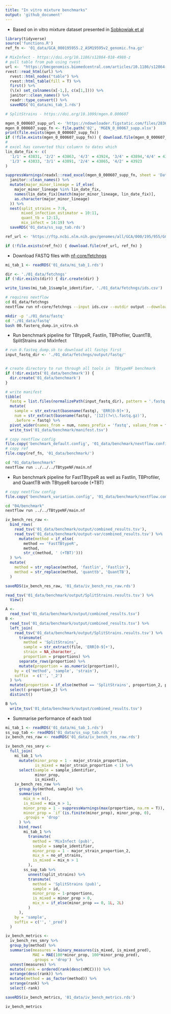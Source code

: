 ```yaml
---
title: "In vitro mixture benchmarks"
output: 'github_document'
---
```


* Based on in vitro mixture dataset presented in [Sobkowiak et al](https://doi.org/10.1186/s12864-018-4988-z)

```r
library(tidyverse)
source('functions.R')
ref_fn <- '01_data/GCA_000195955.2_ASM19595v2_genomic.fna.gz'
```

```r
# MixInfect - https://doi.org/10.1186/s12864-018-4988-z
# pull table from pub using rvest
url <-  "https://bmcgenomics.biomedcentral.com/articles/10.1186/s12864-018-4988-z/tables/1"
rvest::read_html(url) %>%
  rvest::html_nodes("table") %>%
  rvest::html_table(fill = T) %>%
  first() %>%
  (\(x) set_colnames(x[-1,], c(x[1,]))) %>%
  janitor::clean_names() %>%
  readr::type_convert() %>%
  saveRDS('01_data/mi_tab_1.rds')
```

```r
# SplitStrains - https://doi.org/10.1099/mgen.0.000607

mgen_0_000607_supp_url <- 'https://ndownloader.figstatic.com/files/28367802'
mgen_0_000607_supp_fn <- file.path('02', 'MGEN_0_00067_supp.xlsx')
print(file.exists(mgen_0_000607_supp_fn))
if (!file.exists(mgen_0_000607_supp_fn)) { download.file(mgen_0_000607_supp_url, mgen_0_000607_supp_fn) }
# 
# excel has converted this columrn to dates which
lin_date_fix <- c(
  '1/1' = 43831, '2/2' = 43863, '4/3' = 43924, '3/4' = 43894,'4/4' = 43925,
  '1/3' = 43833, '3/1' = 43891, '2/4' = 43865, '4/2' = 43923
)

suppressWarnings(readxl::read_excel(mgen_0_000607_supp_fn, sheet = 'Dataset A', skip = 3)) %>%
  janitor::clean_names() %>%
  mutate(major_minor_lineage = if_else(
    major_minor_lineage %in% lin_date_fix,
    names(lin_date_fix)[match(major_minor_lineage, lin_date_fix)],
    as.character(major_minor_lineage)
  )) %>%
  nest(split_strains = 7:9,
       mixed_infection_estimator = 10:11,
       quant_tb = 12:13,
       mix_infect = 14:19) %>%
  saveRDS('01_data/ss_sup_tab.rds')
```

```r
ref_url <- 'https://ftp.ncbi.nlm.nih.gov/genomes/all/GCA/000/195/955/GCA_000195955.2_ASM19595v2/GCA_000195955.2_ASM19595v2_genomic.fna.gz'

if (!file.exists(ref_fn)) { download.file(ref_url, ref_fn) }
```

* Download FASTQ files with [nf-core/fetchngs](https://github.com/nf-core/fetchngs)
```r
mi_tab_1 <- readRDS('01_data/mi_tab_1.rds')

dir <- './01_data/fetchngs'
if (!dir.exists(dir)) { dir.create(dir) }

write_lines(mi_tab_1$sample_identifier, './01_data/fetchngs/ids.csv')
```

```bash
# requires nextflow
cd 01_data/fetchngs
nextflow run nf-core/fetchngs --input ids.csv --outdir output --download_method sratools -resume
```

```bash
mkdir -p './01_data/fastq'
cd './01_data/fastq'
bash 00.fasterq_dump.in_vitro.sh
```

* Run benchmark pipeline for TBtypeR, Fastlin, TBProfiler, QuantTB, SplitStrains and MixInfect

```r
# run 0.fasteq_dump.sh to download all fastqs first
input_fastq_dir <- './01_data/fetchngs/output/fastq/'


# create directory to run through all tools in  TBtypeNF benchmark
if (!dir.exists('01_data/benchmark')) {
  dir.create('01_data/benchmark')
}

# write manifest
tibble(
  fastq = list.files(normalizePath(input_fastq_dir), pattern = '.fastq.gz', full.names = T)) %>% 
  mutate(
    sample = str_extract(basename(fastq), 'ERR[0-9]+'),
    num = str_extract(basename(fastq), '[12](?=\\.fastq.gz)'),
    .before = fastq) %>% 
  pivot_wider(names_from = num, names_prefix = 'fastq', values_from = fastq) %>% 
  write_tsv('01_data/benchmark/manifest.tsv')

# copy nextflow config
file.copy('benchmark_default.config', '01_data/benchmark/nextflow.config')
# copy ref
file.copy(ref_fn, '01_data/benchmark/')
```

```bash
cd "01_data/benchmark"
nextflow run ../../../TBtypeNF/main.nf
```

* Run benchmark pipeline for FastTBtypeR as well as Fastlin, TBProfiler, and QuantTB with TBtypeR barcode (+TBT)


```r
# copy nextflow config
file.copy('benchmark_variation.config', '01_data/benchmark/nextflow.config', overwrite = T)
```

```bash
cd "04/benchmark"
nextflow run ../../TBtypeNF/main.nf
```

```r
iv_bench_res_raw <- 
  bind_rows(
    read_tsv('01_data/benchmark/output/combined_results.tsv'),
    read_tsv('01_data/benchmark/output-var/combined_results.tsv') %>% 
      mutate(method = if_else(
        method == 'FastTBtypeR',
        method,
        str_c(method, ' (+TBT)')))
  ) %>% 
  mutate(
    method = str_replace(method, 'fastlin', 'Fastlin'),
    method = str_replace(method, 'quanttb', 'QuantTB'),
  )

saveRDS(iv_bench_res_raw, '01_data/iv_bench_res_raw.rds')
```


```r
read_tsv('01_data/benchmark/output/SplitStrains.results.tsv') %>% 
  View()

A <-
  read_tsv('01_data/benchmark/output/combined_results.tsv')
B <-
  read_tsv('01_data/benchmark/output/combined_results.tsv') %>% 
  left_join(
    read_tsv('01_data/benchmark/output/SplitStrains.results.tsv') %>% 
      transmute(
        method = 'SplitStrains',
        sample = str_extract(file, 'ERR[0-9]+'),
        strain = NA_character_,
        proportion = proportions) %>% 
      separate_rows(proportion) %>% 
      mutate(proportion = as.numeric(proportion)),
    by = c('method', 'sample', 'strain'),
    suffix  = c('', '_2')
  ) %>% 
  mutate(proportion = if_else(method == 'SplitStrains', proportion_2, proportion)) %>% 
  select(-proportion_2) %>% 
  distinct()

B %>% 
  write_tsv('01_data/benchmark/output/combined_results.tsv')

```
* Summarise performance of each tool

```r
mi_tab_1 <- readRDS('01_data/mi_tab_1.rds')
ss_sup_tab <- readRDS('01_data/ss_sup_tab.rds')
iv_bench_res_raw <- readRDS('01_data/iv_bench_res_raw.rds')

iv_bench_res_smry <-
  full_join(
    mi_tab_1 %>% 
      mutate(minor_prop = 1 - major_strain_proportion,
             is_mixed = major_strain_proportion < 1) %>% 
      select(sample = sample_identifier,
             minor_prop,
             is_mixed),
    iv_bench_res_raw %>% 
      group_by(method, sample) %>% 
      summarise(
        mix_n = n(),
        is_mixed = mix_n > 1,
        minor_prop = 1 - suppressWarnings(max(proportion, na.rm = T)),
        minor_prop = `if`(is.finite(minor_prop), minor_prop, 0),
        .groups = 'drop'
      ) %>% 
      bind_rows(
        mi_tab_1 %>% 
          transmute(
            method = 'MixInfect (pub)',
            sample = sample_identifier,
            minor_prop = 1 - major_strain_proportion_2,
            mix_n = no_of_strains,
            is_mixed = mix_n > 1
          ),
        ss_sup_tab %>% 
          unnest(split_strains) %>% 
          transmute(
            method = 'SplitStrains (pub)',
            sample = id,
            minor_prop = 1-proportions,
            is_mixed = minor_prop > 0,
            mix_n = if_else(minor_prop == 0, 1L, 2L)
          )
      ),
    by = 'sample',
    suffix = c('', '_pred')
  )

iv_bench_metrics <-
  iv_bench_res_smry %>%
  group_by(method) %>%
  summarise(measures = binary_measures(is_mixed, is_mixed_pred),
            MAE = MAE(100*minor_prop, 100*minor_prop_pred),
            .groups = 'drop')  %>%
  unnest(measures) %>% 
  mutate(rank = ordered(rank(desc(nMCC)))) %>% 
  arrange(desc(rank)) %>% 
  mutate(method = as_factor(method)) %>% 
  arrange(rank) %>% 
  select(-rank)

saveRDS(iv_bench_metrics, '01_data/iv_bench_metrics.rds')

iv_bench_metrics
```


